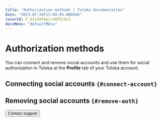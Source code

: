 ```yaml
---
title: "Authorization methods | Toloka documentation"
date: "2023-07-24T11:49:05.888360"
coverId: F_bIcOYF9yjrxkPZrXc3
docsMenu: "defaultMenu"
---
```



# Authorization methods

You can connect and remove social accounts and use them for social authorization in Toloka at the **Profile** tab of your Toloka account.

## Connecting social accounts `{#connect-account}`

<ConnectSocialAccount/>

<Cut title="For former Yandex ID clients">

<ConnectSocialAccountRu/>

</Cut>

## Removing social accounts `{#remove-auth}`

<RemoveSocialAccount/>

<Button view="defaultInverse" size="l" type="link" url="/docs/guide/troubleshooting/support?form-source=guide-authorization-methods">Contact support</Button>